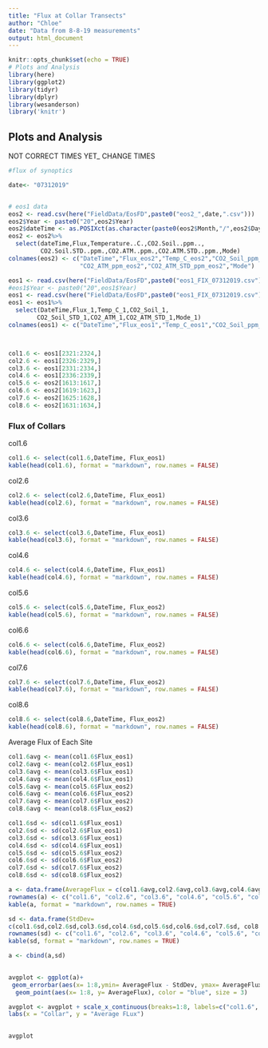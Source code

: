 ```yaml
---
title: "Flux at Collar Transects"
author: "Chloe"
date: "Data from 8-8-19 measurements"
output: html_document
---
```


```r
knitr::opts_chunk$set(echo = TRUE)
# Plots and Analysis
library(here)
library(ggplot2)
library(tidyr)
library(dplyr)
library(wesanderson)
library('knitr')

```

## Plots and Analysis
NOT CORRECT TIMES YET_ CHANGE TIMES 
```r
#flux of synoptics 

date<- "07312019"


# eos1 data
eos2 <- read.csv(here("FieldData/EosFD",paste0("eos2_",date,".csv")))
eos2$Year <- paste0("20",eos2$Year)
eos2$dateTime <- as.POSIXct(as.character(paste0(eos2$Month,"/",eos2$Day,"/",eos2$Year," ",eos2$Time)), format = "%m/%d/%Y %H:%M:%OS")
eos2 <- eos2%>%
  select(dateTime,Flux,Temperature..C.,CO2.Soil..ppm..,
         CO2.Soil.STD..ppm.,CO2.ATM..ppm.,CO2.ATM.STD..ppm.,Mode)
colnames(eos2) <- c("DateTime","Flux_eos2","Temp_C_eos2","CO2_Soil_ppm_eos2","CO2_Soil_STD_ppm_eos2",
                    "CO2_ATM_ppm_eos2","CO2_ATM_STD_ppm_eos2","Mode")

eos1 <- read.csv(here("FieldData/EosFD",paste0("eos1_FIX_07312019.csv")))
#eos1$Year <- paste0("20",eos1$Year)
eos1 <- read.csv(here("FieldData/EosFD",paste0("eos1_FIX_07312019.csv")))
eos1 <- eos1%>%
  select(DateTime,Flux_1,Temp_C_1,CO2_Soil_1,
        CO2_Soil_STD_1,CO2_ATM_1,CO2_ATM_STD_1,Mode_1)
colnames(eos1) <- c("DateTime","Flux_eos1","Temp_C_eos1","CO2_Soil_ppm_eos1","CO2_Soil_STD_ppm_eos1","CO2_ATM_ppm_eos1","CO2_ATM_STD_ppm_eos1","Mode")



col1.6 <- eos1[2321:2324,]
col2.6 <- eos1[2326:2329,]
col3.6 <- eos1[2331:2334,]
col4.6 <- eos1[2336:2339,]
col5.6 <- eos2[1613:1617,]
col6.6 <- eos2[1619:1623,]
col7.6 <- eos2[1625:1628,]
col8.6 <- eos2[1631:1634,]

```


### Flux of Collars 

col1.6
```r

col1.6 <- select(col1.6,DateTime, Flux_eos1)
kable(head(col1.6), format = "markdown", row.names = FALSE)

```

col2.6
```r

col2.6 <- select(col2.6,DateTime, Flux_eos1)
kable(head(col2.6), format = "markdown", row.names = FALSE)

```
col3.6
```r

col3.6 <- select(col3.6,DateTime, Flux_eos1)
kable(head(col3.6), format = "markdown", row.names = FALSE)

```
col4.6
```r

col4.6 <- select(col4.6,DateTime, Flux_eos1)
kable(head(col4.6), format = "markdown", row.names = FALSE)

```
col5.6
```r

col5.6 <- select(col5.6,DateTime, Flux_eos2)
kable(head(col5.6), format = "markdown", row.names = FALSE)

```
col6.6
```r

col6.6 <- select(col6.6,DateTime, Flux_eos2)
kable(head(col6.6), format = "markdown", row.names = FALSE)

```
col7.6
```r

col7.6 <- select(col7.6,DateTime, Flux_eos2)
kable(head(col7.6), format = "markdown", row.names = FALSE)

```
col8.6
```r

col8.6 <- select(col8.6,DateTime, Flux_eos2)
kable(head(col8.6), format = "markdown", row.names = FALSE)

```
Average Flux of Each Site
```r
col1.6avg <- mean(col1.6$Flux_eos1)
col2.6avg <- mean(col2.6$Flux_eos1)
col3.6avg <- mean(col3.6$Flux_eos1)
col4.6avg <- mean(col4.6$Flux_eos1)
col5.6avg <- mean(col5.6$Flux_eos2)
col6.6avg <- mean(col6.6$Flux_eos2)
col7.6avg <- mean(col7.6$Flux_eos2)
col8.6avg <- mean(col8.6$Flux_eos2)

col1.6sd <- sd(col1.6$Flux_eos1)
col2.6sd <- sd(col2.6$Flux_eos1)
col3.6sd <- sd(col3.6$Flux_eos1)
col4.6sd <- sd(col4.6$Flux_eos1)
col5.6sd <- sd(col5.6$Flux_eos2)
col6.6sd <- sd(col6.6$Flux_eos2)
col7.6sd <- sd(col7.6$Flux_eos2)
col8.6sd <- sd(col8.6$Flux_eos2)

a <- data.frame(AverageFlux = c(col1.6avg,col2.6avg,col3.6avg,col4.6avg,col5.6avg,col6.6avg,col7.6avg, col8.6avg))
rownames(a) <- c("col1.6", "col2.6", "col3.6", "col4.6", "col5.6", "col6.6", "col7.6", "col8.6")
kable(a, format = "markdown", row.names = TRUE)

sd <- data.frame(StdDev=
c(col1.6sd,col2.6sd,col3.6sd,col4.6sd,col5.6sd,col6.6sd,col7.6sd, col8.6sd))
rownames(sd) <- c("col1.6", "col2.6", "col3.6", "col4.6", "col5.6", "col6.6", "col7.6", "col8.6")
kable(sd, format = "markdown", row.names = TRUE)

a <- cbind(a,sd)

 
avgplot <- ggplot(a)+
 geom_errorbar(aes(x= 1:8,ymin= AverageFlux - StdDev, ymax= AverageFlux + StdDev), width=0.2, size=1, color="blue") +
  geom_point(aes(x= 1:8, y= AverageFlux), color = "blue", size = 3)

avgplot <- avgplot + scale_x_continuous(breaks=1:8, labels=c("col1.6", "col2.6", "col3.6", "col4.6", "col5.6", "col6.6", "col7.6", "col8.6")) +
labs(x = "Collar", y = "Average FLux")
        

avgplot

```
